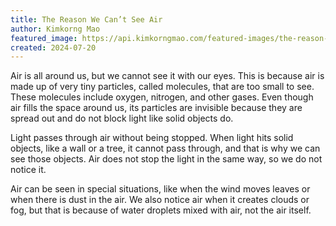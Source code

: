 ```yaml
---
title: The Reason We Can’t See Air
author: Kimkorng Mao
featured_image: https://api.kimkorngmao.com/featured-images/the-reason-we-cannot-see-air.jpg
created: 2024-07-20
---
```


Air is all around us, but we cannot see it with our eyes. This is because air is made up of very tiny particles, called molecules, that are too small to see. These molecules include oxygen, nitrogen, and other gases. Even though air fills the space around us, its particles are invisible because they are spread out and do not block light like solid objects do.

Light passes through air without being stopped. When light hits solid objects, like a wall or a tree, it cannot pass through, and that is why we can see those objects. Air does not stop the light in the same way, so we do not notice it.

Air can be seen in special situations, like when the wind moves leaves or when there is dust in the air. We also notice air when it creates clouds or fog, but that is because of water droplets mixed with air, not the air itself.